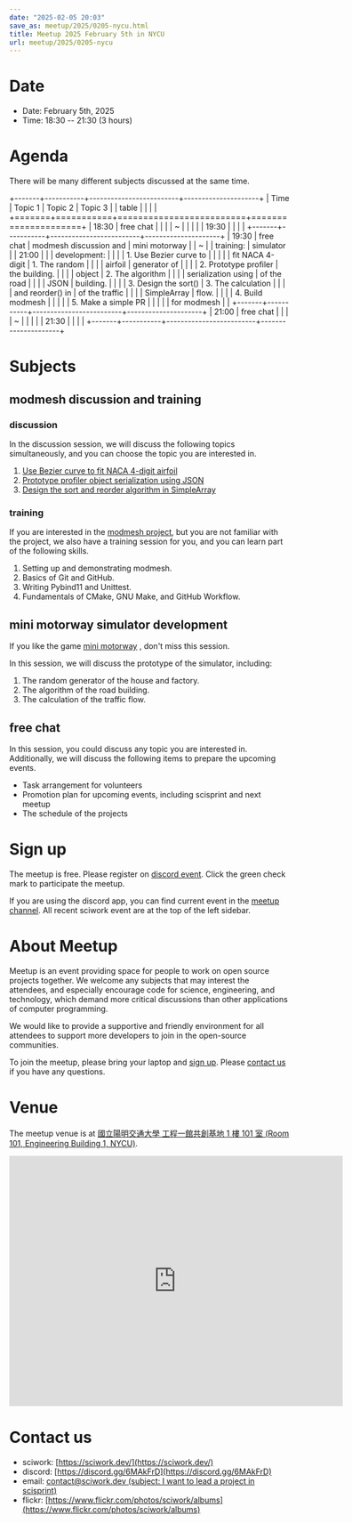 ```yaml
---
date: "2025-02-05 20:03"
save_as: meetup/2025/0205-nycu.html
title: Meetup 2025 February 5th in NYCU
url: meetup/2025/0205-nycu
---
```


# Date

- Date: February 5th, 2025
- Time: 18:30 \-- 21:30 (3 hours)

# Agenda

There will be many different subjects discussed at the same time.

+-------+-----------+-------------------------+---------------------+
| Time | Topic 1 | Topic 2 | Topic 3 |
| table | | | |
+=======+===========+=========================+=====================+
| 18:30 | free chat | | |
| \~ | | | |
| 19:30 | | | |
+-------+-----------+-------------------------+---------------------+
| 19:30 | free chat | modmesh discussion and | mini motorway |
| \~ | | training: | simulator |
| 21:00 | | | development: |
| | | 1. Use Bezier curve to | |
| | | fit NACA 4-digit | 1. The random |
| | | airfoil | generator of |
| | | 2. Prototype profiler | the building. |
| | | object | 2. The algorithm |
| | | serialization using | of the road |
| | | JSON | building. |
| | | 3. Design the sort() | 3. The calculation |
| | | and reorder() in | of the traffic |
| | | SimpleArray | flow. |
| | | 4. Build modmesh | |
| | | 5. Make a simple PR | |
| | | for modmesh | |
+-------+-----------+-------------------------+---------------------+
| 21:00 | free chat | | |
| \~ | | | |
| 21:30 | | | |
+-------+-----------+-------------------------+---------------------+

# Subjects

## modmesh discussion and training

### discussion

In the discussion session, we will discuss the following topics
simultaneously, and you can choose the topic you are interested in.

1.  [Use Bezier curve to fit NACA 4-digit
    airfoil](https://github.com/solvcon/modmesh/issues/320)
2.  [Prototype profiler object serialization using
    JSON](https://github.com/solvcon/modmesh/issues/343)
3.  [Design the sort and reorder algorithm in
    SimpleArray](https://github.com/solvcon/modmesh/issues/435)

### training

If you are interested in the [modmesh
project](https://github.com/solvcon/modmesh), but you are not familiar
with the project, we also have a training session for you, and you can
learn part of the following skills.

1.  Setting up and demonstrating modmesh.
2.  Basics of Git and GitHub.
3.  Writing Pybind11 and Unittest.
4.  Fundamentals of CMake, GNU Make, and GitHub Workflow.

## mini motorway simulator development

If you like the game [mini
motorway](https://store.steampowered.com/app/1127500/Mini_Motorways/) ,
don\'t miss this session.

In this session, we will discuss the prototype of the simulator,
including:

1.  The random generator of the house and factory.
2.  The algorithm of the road building.
3.  The calculation of the traffic flow.

## free chat

In this session, you could discuss any topic you are interested in.
Additionally, we will discuss the following items to prepare the
upcoming events.

- Task arrangement for volunteers
- Promotion plan for upcoming events, including scisprint and next
  meetup
- The schedule of the projects

# Sign up

The meetup is free. Please register on [discord
event](https://discord.com/channels/730297880140578906/1007075707400237067/1335941144760029204).
Click the green check mark to participate the meetup.

If you are using the discord app, you can find current event in the
[meetup
channel](https://discordapp.com/channels/730297880140578906/1007075707400237067).
All recent sciwork event are at the top of the left sidebar.

# About Meetup

Meetup is an event providing space for people to work on open source
projects together. We welcome any subjects that may interest the
attendees, and especially encourage code for science, engineering, and
technology, which demand more critical discussions than other
applications of computer programming.

We would like to provide a supportive and friendly environment for all
attendees to support more developers to join in the open-source
communities.

To join the meetup, please bring your laptop and [sign up](#sign-up).
Please [contact us](#contact-us) if you have any questions.

# Venue

The meetup venue is at [國立陽明交通大學 工程一館共創基地 1 樓 101 室
(Room 101, Engineering Building 1,
NYCU)](https://maps.app.goo.gl/gE8fcv6dSHiiLgHC7).

<div
  style={{
    overflow: "hidden",
    paddingBottom: "56.25%",
    position: "relative",
    height: 0,
  }}
>
  <iframe
    src="https://www.google.com/maps/embed?pb=!1m17!1m12!1m3!1d371.60630646427944!2d120.99773812594904!3d24.788545932719753!2m3!1f0!2f0!3f0!3m2!1i1024!2i768!4f13.1!3m2!1m1!2zMjTCsDQ3JzE5LjIiTiAxMjDCsDU5JzUzLjMiRQ!5e0!3m2!1szh-TW!2stw!4v1734683150779!5m2!1szh-TW!2stw"
    width="600"
    height="450"
    style="border:0;"
    allowfullscreen=""
    loading="lazy"
    referrerpolicy="no-referrer-when-downgrade"
  ></iframe>
</div>

# Contact us

- sciwork: [https://sciwork.dev/](https://sciwork.dev/)
- discord: [https://discord.gg/6MAkFrD](https://discord.gg/6MAkFrD)
- email: [contact@sciwork.dev (subject: I want to lead a project in
  scisprint)](mailto:contact@sciwork.dev?subject=[sciwork]%20I%20want%20to%20lead%20a%20project%20in%20scisprint)
- flickr: [https://www.flickr.com/photos/sciwork/albums](https://www.flickr.com/photos/sciwork/albums)
